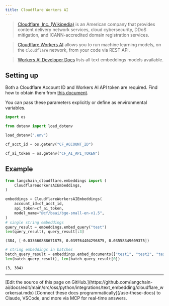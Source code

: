 ```yaml
---
title: Cloudflare Workers AI
---
```


>[Cloudflare, Inc. (Wikipedia)](https://en.wikipedia.org/wiki/Cloudflare) is an American company that provides content delivery network services, cloud cybersecurity, DDoS mitigation, and ICANN-accredited domain registration services.

>[Cloudflare Workers AI](https://developers.cloudflare.com/workers-ai/) allows you to run machine learning models, on the `Cloudflare` network, from your code via REST API.

>[Workers AI Developer Docs](https://developers.cloudflare.com/workers-ai/models/text-embeddings/) lists all text embeddings models available.

## Setting up

Both a Cloudflare Account ID and Workers AI API token are required. Find how to obtain them from [this document](https://developers.cloudflare.com/workers-ai/get-started/rest-api/).

You can pass these parameters explicitly or define as environmental variables.

```python
import os

from dotenv import load_dotenv

load_dotenv(".env")

cf_acct_id = os.getenv("CF_ACCOUNT_ID")

cf_ai_token = os.getenv("CF_AI_API_TOKEN")
```

## Example

```python
from langchain_cloudflare.embeddings import (
    CloudflareWorkersAIEmbeddings,
)
```

```python
embeddings = CloudflareWorkersAIEmbeddings(
    account_id=cf_acct_id,
    api_token=cf_ai_token,
    model_name="@cf/baai/bge-small-en-v1.5",
)
# single string embeddings
query_result = embeddings.embed_query("test")
len(query_result), query_result[:3]
```

```output
(384, [-0.033660888671875, 0.039764404296875, 0.03558349609375])
```

```python
# string embeddings in batches
batch_query_result = embeddings.embed_documents(["test1", "test2", "test3"])
len(batch_query_result), len(batch_query_result[0])
```

```output
(3, 384)
```

---

<Callout icon="pen-to-square" iconType="regular">
    [Edit the source of this page on GitHub.](https://github.com/langchain-ai/docs/edit/main/src/oss/python/integrations/text_embedding/cloudflare_workersai.mdx)
</Callout>
<Tip icon="terminal" iconType="regular">
    [Connect these docs programmatically](/use-these-docs) to Claude, VSCode, and more via MCP for    real-time answers.
</Tip>
